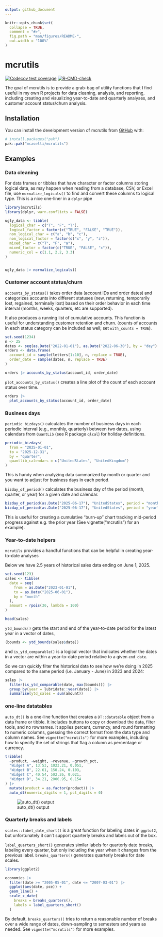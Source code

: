 ```yaml
---
output: github_document
---
```


<!-- README.md is generated from README.Rmd. Please edit that file -->

```r
knitr::opts_chunk$set(
  collapse = TRUE,
  comment = "#>",
  fig.path = "man/figures/README-",
  out.width = "100%"
)
```

# mcrutils

<!-- badges: start -->
[![Codecov test coverage](https://codecov.io/gh/mcaselli/mcrutils/graph/badge.svg)](https://app.codecov.io/gh/mcaselli/mcrutils)
[![R-CMD-check](https://github.com/mcaselli/mcrutils/actions/workflows/R-CMD-check.yaml/badge.svg)](https://github.com/mcaselli/mcrutils/actions/workflows/R-CMD-check.yaml)
<!-- badges: end -->

The goal of mcrutils is to provide a grab-bag of utility functions that
I find useful in my own R projects for data cleaning, analysis, and
reporting, including creating and visualizing year-to-date and quarterly
analyses, and customer account status/churn analysis.

## Installation

You can install the development version of mcrutils from
[GitHub](https://github.com/) with:

``` r
# install.packages("pak")
pak::pak("mcaselli/mcrutils")
```

## Examples

### Data cleaning

For data frames or tibbles that have character or factor columns storing
logical data, as may happen when reading from a database, CSV, or Excel
file, use `normalize_logicals()` to find and convert these columns to
logical type. This is a nice one-liner in a `dplyr` pipe

```r
library(mcrutils)
library(dplyr, warn.conflicts = FALSE)

ugly_data <- tibble(
  logical_char = c("T", "F", "T"),
  logical_factor = factor(c("TRUE", "FALSE", "TRUE")),
  non_logical_char = c("a", "b", "c"),
  non_logical_factor = factor(c("x", "y", "z")),
  mixed_char = c("T", "F", "a"),
  mixed_factor = factor(c("TRUE", "FALSE", "x")),
  numeric_col = c(1.1, 2.2, 3.3)
)


ugly_data |> normalize_logicals()
```


### Customer account status/churn

`accounts_by_status()` takes order data (account IDs and order dates) and
categorizes accounts into different statuses (new, returning,
temporarily lost, regained, terminally lost) based on their
order behavior in each time interval (months, weeks, quarters, etc are supported). 

It also produces a running list of cumulative accounts. This function is useful
for understanding customer retention and churn. (counts of accounts in each
status category can be included as well; set `with_counts = TRUE`).


```r
set.seed(1234)
n <- 25
dates <- seq(as.Date("2022-01-01"), as.Date("2022-06-30"), by = "day")
orders <- data.frame(
  account_id = sample(letters[1:10], n, replace = TRUE),
  order_date = sample(dates, n, replace = TRUE)
)

orders |> accounts_by_status(account_id, order_date)
```

`plot_accounts_by_status()` creates a line plot of the count of each account
status over time.

```r
orders |>
  plot_accounts_by_status(account_id, order_date)
```


### Business days 

`periodic_bizdays()` calculates the number of business days in each periodic
interval (e.g., monthly, quarterly) between two dates, using calendars from
`QuantLib` (see R package `qlcal`) for holiday definitions.

```r
periodic_bizdays(
  from = "2025-01-01",
  to = "2025-12-31",
  by = "quarter",
  quantlib_calendars = c("UnitedStates", "UnitedKingdom")
)
```

This is handy when analyzing data summarized by month or quarter and you want to
adjust for business days in each period.

`bizday_of_period()` calculates the business day of the period (month, quarter,
or year) for a given date and calendar.

```r
bizday_of_period(as.Date("2025-06-17"), "UnitedStates", period = "month")
bizday_of_period(as.Date("2025-06-17"), "UnitedStates", period = "year")
```

This is useful for creating a cumulative "burn-up" chart tracking mid-period
progress against e.g. the prior year (See vignette("mcrutils") for an example).

### Year-to-date helpers

`mcrutils` provides a handful functions that can be helpful in creating
year-to-date analyses

Below we have 2.5 years of historical sales data ending on June 1, 2025.


```r
set.seed(123)
sales <- tibble(
  date = seq(
    from = as.Date("2023-01-01"),
    to = as.Date("2025-06-01"),
    by = "month"
  ),
  amount = rpois(30, lambda = 100)
)

head(sales)

```

`ytd_bounds()` gets the start and end of the year-to-date period for the latest
year in a vector of dates, 

```r
(bounds <- ytd_bounds(sales$date))
```

and `is_ytd_comparable()` is a logical vector that
indicates whether the dates in a vector are within a year-to-date period
relative to a given `end_date`.

So we can quickly filter the historical data to see how we're doing in
2025 compared to the same period (i.e. January - June) in 2023 and 2024:

```r
sales |>
  filter(is_ytd_comparable(date, max(bounds))) |>
  group_by(year = lubridate::year(date)) |>
  summarise(ytd_sales = sum(amount))
```

### one-line datatables

`auto_dt()` is a one-line function that creates a `DT::datatable` object
from a data frame or tibble. It includes buttons to copy or download the data, 
filter tools, and no rownames. It applies percent, currency, and round
formatting to numeric columns, guessing the correct format from the data
type and column names. See `vignette("mcrutils")` for more examples, including how to specify the
set of strings that flag a column as percentage or currency.


```r
tribble(
  ~product, ~weight, ~revenue, ~growth_pct,
  "Widget A", 13.53, 1023.21, 0.051,
  "Widget B", 22.61, 150.24, 0.103,
  "Widget C", 40.54, 502.26, 0.021,
  "Widget D", 34.21, 2000.95, 0.154
) |>
  mutate(product = as.factor(product)) |>
  auto_dt(numeric_digits = 1, pct_digits = 0)
```

![auto_dt() output](\man\figures\README-manual_screenshot_auto_dt.png)


### Quarterly breaks and labels

`scales::label_date_short()` is a great function for labeling dates in
`ggplot2`, but unfortunately it can't support quarterly breaks and
labels out of the box.

`label_quarters_short()` generates similar labels for quarterly date
breaks, labeling every quarter, but only including the year when it
changes from the previous label. `breaks_quarters()` generates quarterly
breaks for date scales.

```r
library(ggplot2)

economics |>
  filter(date >= "2005-05-01", date <= "2007-03-01") |>
  ggplot(aes(date, pce)) +
  geom_line() +
  scale_x_date(
    breaks = breaks_quarters(),
    labels = label_quarters_short()
  )
```

By default, `breaks_quarters()` tries to return a reasonable number of
breaks over a wide range of dates, down-sampling to semesters and years
as needed. See `vignette("mcrutils")` for more examples.
